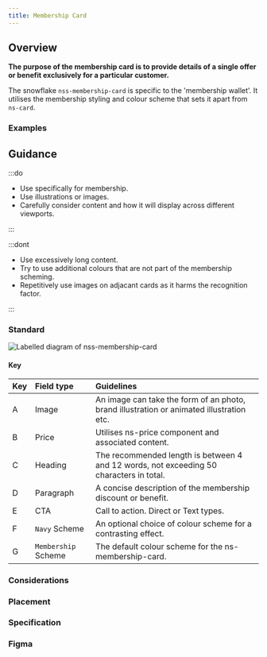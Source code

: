 ```yaml
---
title: Membership Card
---
```





## Overview

**The purpose of the membership card is to provide details of a single offer or benefit exclusively for a particular customer.**

<CompDetails name={componentName} />

The snowflake `nss-membership-card` is specific to the 'membership wallet'. It utilises the membership styling and colour scheme that sets it apart from `ns-card`.

### Examples

<Tabs>
  <TabItem label="Standard">
    <Tabs>
      <TabItem label="Membership scheme">
      </TabItem>
      <TabItem label="Navy scheme">
      </TabItem>
    </Tabs>
  </TabItem>
</Tabs>

## Guidance

:::do

- Use specifically for membership.
- Use illustrations or images.
- Carefully consider content and how it will display across different viewports.

:::

:::dont

- Use excessively long content.
- Try to use additional colours that are not part of the membership scheming.
- Repetitively use images on adjacant cards as it harms the recognition factor.

:::

### Standard

![Labelled diagram of nss-membership-card](@assets/components/nss-membership-card/guidance.webp)

#### Key

| Key | Field type | Guidelines |
| :--- | :--- | :--- |
| <span class="marker">A</span> | Image | An image can take the form of an photo, brand illustration or animated illustration etc. |
| <span class="marker">B</span> | Price | Utilises ns-price component and associated content. |
| <span class="marker">C</span> | Heading | The recommended length is between 4 and 12 words, not exceeding 50 characters in total. |
| <span class="marker">D</span> | Paragraph | A concise description of the membership discount or benefit. |
| <span class="marker">E</span> | CTA | Call to action. Direct or Text types. |
| <span class="marker">F</span> | `Navy` Scheme | An optional choice of colour scheme for a contrasting effect. |
| <span class="marker">G</span> | `Membership` Scheme | The default colour scheme for the ns-membership-card. |

### Considerations

### Placement

<Placement name={componentName} />

### Specification

<Specification name={componentName} />

### Figma

<Figma name={componentName} />
